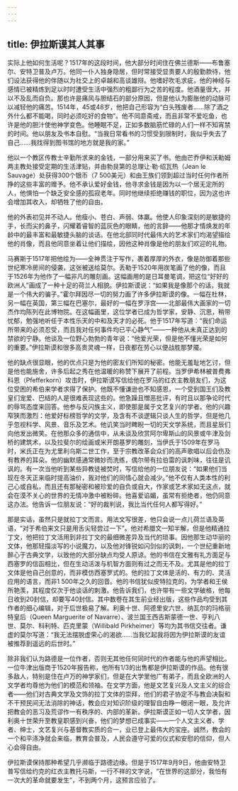 ```yaml
---
---
---
```

title: 伊拉斯谟其人其事
---




实际上他如何生活呢？1517年的这段时间，他大部分时间住在佛兰德斯——布鲁塞尔、安特卫普及卢万。他同一仆人独身隐居，但时常接受显贵要人的殷勤款待，他们设法获得他的伴随以为社交上的卓越和高谈雄辩。他嗜好吹毛求疵，他的神经与感情已被精炼到足以时时遭受生活中强烈的粗鄙行为之苦的程度。他酒量很大，并以不及乱而自负。那也许是痛风与胆结石的部分原因，但是他认为膨胀他的动脉可以减轻他的痛苦。1514年，45或48岁，他把自己形容为“白头残废者……除了酒之外什么都不能喝，同时必须吃好的食物”。他不同意斋戒，而且非常不爱吃鱼，也许是他的胆汁使他神学变色。他睡眠不足，正如多数脑筋忙碌的人们一样不知宵禁的时间。他以朋友及书本自慰。“当我日常看书的习惯受到限制时，我似乎失去了自己……我找得到图书馆的地方就是我的家。”

他以一个教区传教士辛勤所求来的金钱，一部分用来买了书。他由芒乔伊和沃勒姆两主教处接受定期的生活津贴，并由勃艮第的总理让·勒·绍瓦热（Jean le Sauvage）处获得300个银币（7 500美元）和由王族们领到超过当时任何作者所挣的这些丰富的赠予。他不承认爱好金钱，他寻求金钱是因为以一个居无定所的人，他惧怕一个缺乏安全感的孤寂老年。同时他继续拒绝赚钱的职位，因为这也许会增加其收入，却牺牲了他的自由。

他的外表初见并不动人。他瘦小、苍白、声弱、体羸。他使人印象深刻的是敏捷的手，长而尖的鼻子，闪耀着睿智的蓝灰色的眼睛，他的言辞——他那才情焕发的年龄中的最丰富和最敏捷头脑的谈话。在他北部同时代最伟大的艺术家们均渴望描绘他的肖像，而且他同意坐着让他们描绘，因他这种肖像是他的朋友们欢迎的礼物。

马赛斯于1517年把他绘为——全神贯注于写作，裹着厚厚的外衣，像是防御着那些世纪寒冷房间的侵袭，这张被送给莫尔。丢勒于1520年用炭笔画了他的像，而且于1526年为他作了一幅非凡的雕刻画。这幅画用的是日耳曼笔调，把这位“好好的欧洲人”画成了一种十足的荷兰人相貌。伊拉斯谟说：“如果我是像那个的话，我就是一个伟大的骗子。”霍尔拜因尽一切的努力画了许多伊拉斯谟的像。一幅在杜林，另一幅在英国，第三幅在巴塞尔，最好的一幅在罗浮宫——北部最伟大画家的一切杰作均陈列在此博物院。在这幅画里，这位学者已成为哲学家，安静、沉思，稍带忧郁，勉强地听任于本性乐天的中和及天才的必死。他于1517年写道：“我们命运所带来的必须忍受，而且我对任何事件均已平心静气”——一种他从未真正达到的禁欲的宁静。他谈及一位野心勃勃的青年说：“他爱光荣，但是他不懂光荣是如何的重要。”伊拉斯谟和很多高贵灵魂一样，日夜都在劳心以便战胜那梦魇。

他的缺点很显眼，他的优点只是为他的密友们所知的秘密。他能无羞耻地乞讨，但是他也能施舍，许多后起之秀在他温暖的称赞下展开了前程。当罗伊希林被普费弗科恩（Pfefferkorn）攻击时，伊拉斯谟写信给他在罗马的红衣主教朋友们，为这位受困的希伯来学者求得了保护。他既不懂谦逊也不知感恩，一个受到国王们及教皇们宠爱、巴结的人是很难表现这些的。他急躁且憎恶批评，有时且以那争论时代的辱骂态度来回答。他参与反闪族主义，即使那是属于文艺复兴的学者。他的兴趣窄狭而激烈：他爱好标榜哲学的文学，及含有不谈逻辑只谈人生的哲学，但是他几乎忽视科学、风景、音乐及艺术。他讥笑当时睥睨一切的天文学系统，而且星辰们向他发出微笑。在他那众多的通信中，从未谈及欣赏阿尔卑斯山的风景或牛津及剑桥的建筑术，以及拉斐尔的绘画或米开朗基罗的雕刻，当伊氏于1509年在罗马时，米氏正在为尤里利乌斯二世工作，至于宗教改革会众们的高声歌唱以后会伤及有教养的耳朵。他的幽默感通常微妙而洗练，偶尔带有拉伯雷的讽刺味，往往是讥讽的。有一次当他听到某些异教徒被焚时，写信给他的一位朋友说：“如果他们当现在冬天正来临时提高油价，我对他们的同情心就会减少。”他不仅有人类本性的利己心或自私，而且还有那秘密和被珍爱的自负或自大，作家或艺术家如无这点，就会在漠不关心的世界的无情冲激中被粉碎。他喜爱谄媚，虽常有拒绝者，他仍同意这办法。他告诉一位朋友说：“好的裁判说，我比当代任何人都写得好。”

那是实话，虽然只是就拉丁文而言。用法文写很差，他只会说一点儿荷兰语及英语，“对于希伯来文只是用舌尖轻尝过一下”。他对希腊文一知半解，但是他精通拉丁文，他把拉丁文活用到非拉丁文的最细微差异及当代的琐事。因他那生动华丽的文体，他那轻描淡写的小说魔力，以及他对锋锐如闪剑似的讽刺，一个世纪重新地醉心于古典文学，以致他的大部分缺点均受人原谅。他的书信在文雅有礼方面足与西塞罗的信函相比，但在生动活泼与机智方面则有过之而无不及。尤其是他的拉丁文体是他自己创意的，而非模仿西塞罗式的。他的拉丁文体是活的、有力的、灵活应用的语言，而非1 500年之久的回音。他的书信犹似皮特拉克的，为学者和王侯所艳羡，其程度仅次于他谈话的刺激。他告诉我们，也许带有一些文学破格，他每日收到20封信，却要写40封信。其中数卷在其生前业经出版，这些作品均受到其作者的细心编辑，对于后世极易了解。利奥十世、阿德里安六世、纳瓦尔的玛格丽特皇后（Queen Marguerite of Navarre）、波兰国王西吉斯蒙德一世、亨利八世、莫尔、科利特、匹克里蒙（Willibald Pirkheimer）等均为其书信交往者。谦虚的莫尔写道：“我无法摆脱虚荣心的渴欲……当我忆起我将因为伊拉斯谟的友谊被推荐到遥远的后世时。”

除非我们认为路德是一位作者，否则无其他任何同时代的作者能与他的声望相比。一位牛津出版商于1520年报告称，他所有1/3的出售都是伊拉斯谟的作品。他有很多敌人，特别是住在卢万的神学家们，但是在大学里他广有弟子，而且全欧洲的人文学者均尊他为他们的模范和领袖。在文学方面，他是文艺复兴及人文主义的综合者——他们对古典文学及文饰的拉丁文体的崇拜，他们的君子协定不与教会决裂和不干预民间无法消除的神话，教会应对知识阶级的理智自由睁一眼闭一眼，及允许把教会的恶习及荒谬作一有秩序的、内部的革新。伊拉斯谟正如一切人文学者，因利奥十世荣升至教皇职感到兴奋，他们的梦想已成事实——一个人文主义者、学者、绅士，文艺复兴与基督教实质的合一，业已登上最伟大的宝座。诚然，教会的一个和平涤净就会来临，教育会普及，人民会遵守可爱的仪式和安慰的信仰，但人心会得自由。

伊拉斯谟保持那种希望几乎濒临于路德边缘。但是于1517年9月9日，他由安特卫普写信给约克的红衣主教托马斯，一行不祥的文字说，“在世界的这部分，我怕有一次大的革命就要发生”，不到两个月，这预言应验了。